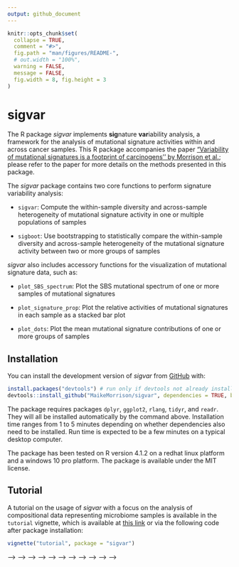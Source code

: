 ```yaml
---
output: github_document
---
```


<!-- README.md is generated from README.Rmd. Please edit that file -->

```r
knitr::opts_chunk$set(
  collapse = TRUE,
  comment = "#>",
  fig.path = "man/figures/README-",
  # out.width = "100%",
  warning = FALSE, 
  message = FALSE,
  fig.width = 8, fig.height = 3
)
```


# sigvar

<!-- badges: start -->
<!-- badges: end -->

The R package *sigvar* implements **sig**nature **var**iability analysis, a framework for the analysis of mutational signature activities within and across cancer samples. This R package accompanies the paper ["Variability of mutational signatures is a footprint of carcinogens'' by Morrison et al.](https://doi.org/10.1101/2023.11.23.23298821); please refer to the paper for more details on the methods presented in this package.  

The *sigvar* package contains two core functions to perform signature variability analysis:

* `sigvar`: Compute the within-sample diversity and across-sample heterogeneity of mutational signature activity in one or multiple populations of samples

* `sigboot`: Use bootstrapping to statistically compare the within-sample diversity and across-sample heterogeneity of the mutational signature activity between two or more groups of samples

*sigvar* also includes accessory functions for the visualization of mutational signature data, such as:

* `plot_SBS_spectrum`: Plot the SBS mutational spectrum of one or more samples of mutational signatures

* `plot_signature_prop`: Plot the relative activities of mutational signatures in each sample as a stacked bar plot

* `plot_dots`: Plot the mean mutational signature contributions of one or more groups of samples


## Installation

You can install the development version of *sigvar* from [GitHub](https://github.com/MaikeMorrison/sigvar) with:

```r
install.packages("devtools") # run only if devtools not already installed
devtools::install_github("MaikeMorrison/sigvar", dependencies = TRUE, build_vignettes = TRUE)
```

The package requires packages `dplyr`, `ggplot2`, `rlang`, `tidyr`, and `readr`. They will all be installed automatically by the command above. Installation time ranges from 1 to 5 minutes depending on whether dependencies also need to be installed. Run time is expected to be a few minutes on a typical desktop computer.

<!-- See vignettes for detailed examples of using sigvar on real datasets. -->

The package has been tested on R version 4.1.2 on a redhat linux platform and a windows 10 pro platform. The package is available under the MIT license.

## Tutorial

A tutorial on the usage of *sigvar* with a focus on the analysis of compositional data representing microbiome samples is available in the `tutorial` vignette, which is available at [this link](https://maikemorrison.com/files/sigvar_tutorial.html) or via the following code after package installation:

```r
vignette("tutorial", package = "sigvar")
```


<!-- ## Example -->

<!-- This is a basic example which shows you how to import results from SigProfiler and plot the signature attributions: -->

<!-- ```{r example} -->
<!-- library(sigvar) -->

<!-- SPfolder = system.file("extdata", "example_SigProfiler_results", package = "sigvar") -->
<!-- Qlist = import_SigProfiler(SPfolder) -->
<!-- plot_dots(Qlist[[1]]) -->
<!-- ``` -->

<!-- ## Example analysis -->

<!-- In this example, we apply signature variability analysis (SVA) to data from [Moody et al. (2021)](https://www.nature.com/articles/s41588-021-00928-6). This data set contains 552 esophageal squamous cell carcinoma (ESCC) samples collected across eight countries which vary dramatically in their incidence of ESCC. Moody et al. (2021) reported the activities of 43 SBS, DBS, and ID mutational signatures for each sample. -->


<!-- ```{r} -->
<!-- library(sigvar) -->
<!-- library(dplyr) -->
<!-- library(ggplot2) -->

<!-- head(ESCC_sig_activity) -->
<!-- ``` -->

<!-- Each row of this data set reports the relative activity of each mutational signature for one sample. Because we are analyzing relative signature activities, each row sums to 1. -->


<!-- ### Signature variability analysis can be conducted in one line of code: -->

<!-- ```{r} -->
<!-- sva = sigvar(sig_activity = ESCC_sig_activity, K = 43, group = "Country") -->

<!-- knitr::kable(sva) -->
<!-- ``` -->

<!-- Signature variability analysis quantifies both the mean signature diversity within each sample, as well as the heterogeneity in signature activities across samples. Both variability statistics range between 0 and 1.  -->

<!-- If we add to our SVA results a column corresponding to the incidence of each country, we are able to determine if signature heterogeneity or diversity are associated with ESCC incidence.  -->

<!-- ```{r} -->
<!-- sva_incidence = ESCC_sig_activity %>%  -->
<!--   transmute(Country = as.character(Country),  -->
<!--             Incidence_Level) %>% -->
<!--   distinct %>% -->
<!--   right_join(sva) -->

<!-- knitr::kable(sva_incidence) -->

<!-- ggplot(sva_incidence, -->
<!--        aes(x = mean_within_sample_diversity,  -->
<!--            y = across_sample_heterogeneity,  -->
<!--            color = Incidence_Level)) +  -->
<!--   geom_point(size = 4) + -->
<!--   ggrepel::geom_text_repel(aes(label = Country)) + -->
<!--   theme_bw() -->
<!-- ``` -->

<!-- We see that high-ESCC-incidence countries have more within-sample signature diversity and less across-sample heterogeneity than low-incidence countries. -->

<!-- <!-- ```{r} --> -->
<!-- <!-- sva_incidence %>%  --> -->
<!-- <!--   tidyr::pivot_longer(cols = c(across_sample_heterogeneity, mean_within_sample_diversity), --> -->
<!-- <!--                       names_to = "Variability_statistic") %>% --> -->
<!-- <!-- ggplot(aes(x = Incidence_Level, y = value, fill = Incidence_Level)) +  --> -->
<!-- <!--   geom_violin(color = NA, alpha = 0.75) + --> -->
<!-- <!--   ggbeeswarm::geom_beeswarm() + --> -->
<!-- <!--   ggpubr::stat_compare_means(method = "t.test") +  --> -->
<!-- <!--   facet_wrap(~ Variability_statistic, scales = "free") + --> -->
<!-- <!--   theme_bw() --> -->
<!-- <!-- ``` --> -->


<!-- Note that this difference in diversity is missed when we analyze only country-level mean signature activities: -->

<!-- ```{r, fig.width=8} -->
<!-- plot_dots(sig_activity = ESCC_sig_activity,  -->
<!--           K = 43, group = "Country",  -->
<!--           facet = "Incidence_Level",  -->
<!--           pivot = TRUE) -->
<!-- ``` -->


<!-- We use bootstrapping (`sigboot`) to statistically compare the signature diversity or heterogeneity of cancer samples. For example, the below code compares SVA results among the low-incidence countries. -->

<!-- ```{r} -->
<!-- low_inc_boot = sigboot(sig_activity = ESCC_sig_activity %>%  -->
<!--                          filter(Incidence_Level == "Low"), -->
<!--                        K = 43,  -->
<!--                        group = "Country", -->
<!--                        n_replicates = 100,  -->
<!--                        seed = 1) -->
<!-- ``` -->

<!-- In short, the bootstrapping algorithm involves taking a pair of populations (for example, Japan and Brazil), scrambling their samples up many times (with some samples randomly duplicated and others omitted), conducting SVA on the scrambled populations, and then comparing the difference between SVA results for each scrambled population (black dots) to the true difference (red dots). We can see in the below plot that the red dots fall in the middle of the black dots, suggesting that there is not a significant difference in SVA results between Japan and Brazil.  -->

<!-- ```{r} -->
<!-- low_inc_boot$bootstrap_distribution_plot$`Japan--Brazil` -->
<!-- ``` -->

<!-- This lack of significance is quantified by the two-sided P-value comparing each pair of countries:  -->

<!-- ```{r} -->
<!-- low_inc_boot$P_values %>%  data.frame() %>% select(-pooled_diversity) -->
<!-- ``` -->

<!-- However, suppose we compare a high-incidence country like Kenya to a low-incidence country like Japan: -->

<!-- ```{r} -->
<!-- comparison_boot = sigboot(sig_activity = ESCC_sig_activity %>%  -->
<!--                          filter(Country %in% c("Japan", "Kenya")), -->
<!--                        K = 43,  -->
<!--                        group = "Country", -->
<!--                        n_replicates = 100,  -->
<!--                        seed = 1) -->

<!-- comparison_boot$bootstrap_distribution_plot -->
<!-- ``` -->

<!-- We see that, for the SVA statistics `across_sample_heterogeneity` and `mean_within_sample_diversity`, the red dots fall far outside of the range of most of the black dots, suggesting that there is a significant difference in SVA results between Kenya and Japan. This difference is reflected by low two-sided P-values: -->

<!-- ```{r} -->
<!-- comparison_boot$P_values %>%  data.frame() %>% select(-pooled_diversity) -->
<!-- ``` -->


